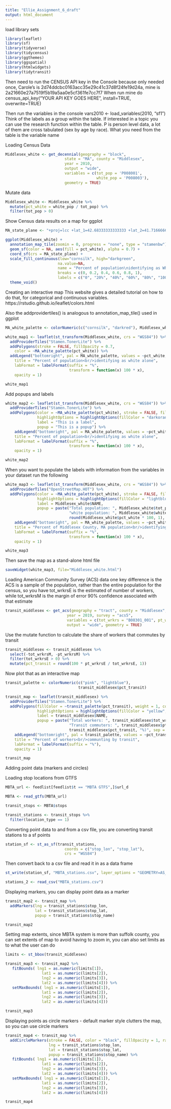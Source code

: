 ```yaml
---
title: "Ellie_Assignment_6_draft"
output: html_document
---
```


load library sets 
```r
library(leaflet)
library(sf)
library(tidyverse)
library(tidycensus)
library(ggthemes)
library(ggspatial)
library(htmlwidgets)
library(tidytransit)

```

Then need to run the CENSUS API key in the Console because only needed once, Carole's is 2d74ddcbc0163acc35e29c41c37d8f24fe19d24a, mine is 2a21660e27a7519f5b19a5aa0e5cf361fe7cc7f7
When run mine do census_api_key("YOUR API KEY GOES HERE", install=TRUE, overwrite=TRUE)

Then run the variables in the console vars2010 <- load_variables(2010, "sf1")
Think of the labels as a group within the table. If interested in a topic you can use the research function within the table. P is person level data, a lot of them are cross tabulated (sex by age by race). What you need from the table is the variable name

Loading Census Data
```r
Middlesex_white <- get_decennial(geography = "block",
                          state = "MA", county = "Middlesex",
                          year = 2010,
                          output = "wide",
                          variables = c(tot_pop = 'P008001',
                                        white_pop = 'P008003'),
                          geometry = TRUE)

```

Mutate data 

```r
Middlesex_white <- Middlesex_white %>%
  mutate(pct_white = white_pop / tot_pop) %>%
  filter(tot_pop > 0)

```


Show Census data results on a map for ggplot

```r
MA_state_plane <- "+proj=lcc +lat_1=42.68333333333333 +lat_2=41.71666666666667 +lat_0=41 +lon_0=-71.5 +x_0=200000.0001016002 +y_0=750000 +ellps=GRS80 +datum=NAD83 +to_meter=0.3048006096012192 +no_defs"
```

```r
ggplot(Middlesex_white) +
  annotation_map_tile(zoomin = 0, progress = "none", type = "stamenbw") +
  geom_sf(color = NA, aes(fill = pct_white), alpha = 0.7) +
  coord_sf(crs = MA_state_plane) +
  scale_fill_continuous(low="cornsilk", high="darkgreen", 
                       na.value=NA,
                       name = "Percent of population\nidentifying as White alone",
                       breaks = c(0, 0.2, 0.4, 0.6, 0.8, 1),
                       labels = c("0", "20%", "40%", "60%", "80%", "100%")) +
  theme_void() 

```

Creating an interactive map
This website gives a detailed tutorial on how to do that, for categorical and continuous variables. https://rstudio.github.io/leaflet/colors.html

Also the addprovidertiles() is analogous to annotation_map_tile() used in ggplot

```r
MA_white_palette <- colorNumeric(c("cornsilk", "darkred"), Middlesex_white$pct_white)

white_map1 <- leaflet(st_transform(Middlesex_white, crs = "WGS84")) %>%
  addProviderTiles("Stamen.TonerLite") %>%
  addPolygons(stroke = FALSE, fillOpacity = 0.7,
    color = ~MA_white_palette(pct_white)) %>%
  addLegend("bottomright", pal = MA_white_palette, values = ~pct_white,
    title = "Percent of population<br/>identifying as white alone",
    labFormat = labelFormat(suffix = "%",
                            transform = function(x) 100 * x),
    opacity = 1)

white_map1
```



Add popups and labels
```r
white_map2 <- leaflet(st_transform(Middlesex_white, crs = "WGS84")) %>%
  addProviderTiles("Stamen.TonerLite") %>%
  addPolygons(color = ~MA_white_palette(pct_white), stroke = FALSE, fillOpacity = 0.7,
              highlightOptions = highlightOptions(fillColor = "darkorange", fillOpacity = 0.9),
              label = "This is a label",
              popup = "This is a popup") %>%
    addLegend("bottomright", pal = MA_white_palette, values = ~pct_white,
    title = "Percent of population<br/>identifying as white alone",
    labFormat = labelFormat(suffix = "%",
                            transform = function(x) 100 * x),
    opacity = 1)

white_map2
```

When you want to populate the labels with information from the variables in your dataset run the following

```r
white_map3 <- leaflet(st_transform(Middlesex_white, crs = "WGS84")) %>%
  addProviderTiles("OpenStreetMap.HOT") %>%
  addPolygons(color = ~MA_white_palette(pct_white), stroke = FALSE, fillOpacity = 0.7,
              highlightOptions = highlightOptions(fillColor = "lightblue", fillOpacity = 0.9),
              label = Middlesex_white$NAME,
              popup = paste("Total population: ", Middlesex_white$tot_pop, "<br/>",
                            "white population: ", Middlesex_white$white_pop, " (", 
                            round(Middlesex_white$pct_white * 100, 1), "%)", sep = "")) %>%
    addLegend("bottomright", pal = MA_white_palette, values = ~pct_white,
    title = "Percent of Middlesex County, MA population<br/>identifying as white alone",
    labFormat = labelFormat(suffix = "%",
                            transform = function(x) 100 * x),
    opacity = 1)

white_map3
```

Then save the map as a stand-alone html file
```r

saveWidget(white_map3, file="Middlesex_white.html")

```


Loading American Community Survey (ACS) data
one key difference is the ACS is a sample of the population, rather than the entire population for the census, so you have tot_wrkrsE is the estimated of number of workers, while tot_wrkrsM is the margin of error 90% confidence associated with that estimate

```r
transit_middlesex <- get_acs(geography = "tract", county = "Middlesex", state = "MA", 
                           year = 2019, survey = "acs5",
                           variables = c(tot_wrkrs = "B08301_001", pt_wrkrs = "B08301_010"),
                           output = "wide", geometry = TRUE) 
```


Use the mutate function to calculate the share of workers that commutes by transit 
```r

transit_middlesex <- transit_middlesex %>%
  select(-tot_wrkrsM, -pt_wrkrsM) %>%
  filter(tot_wrkrsE > 0) %>%
  mutate(pct_transit = round(100 * pt_wrkrsE / tot_wrkrsE, 1))

```

Now plot that as an interactive map

```r
transit_palette <- colorNumeric(c("pink", "lightblue"),
                                transit_middlesex$pct_transit)

transit_map <- leaflet(transit_middlesex) %>%
  addProviderTiles("Stamen.TonerLite") %>%
  addPolygons(fillColor = ~transit_palette(pct_transit), weight = 1, color = "gray", fillOpacity = 0.7,
              highlightOptions = highlightOptions(fillColor = "yellow", fillOpacity = 0.9),
              label = transit_middlesex$NAME,
              popup = paste("Total workers: ", transit_middlesex$tot_wrkrsE, "<br/>",
                            "Transit commuters: ", transit_middlesex$pt_wrkrsE, " (", 
                            transit_middlesex$pct_transit, "%)", sep = "")) %>%
    addLegend("bottomright", pal = transit_palette, values = ~pct_transit,
    title = "Percent of workers<br/>communting by transit",
    labFormat = labelFormat(suffix = "%"),
    opacity = 1)

transit_map

```


Adding point data (markers and circles) 

Loading stop locations from GTFS
```r
MBTA_url <- feedlist[feedlist$t == "MBTA GTFS",]$url_d

MBTA <- read_gtfs(MBTA_url)

transit_stops <- MBTA$stops

transit_stations <- transit_stops %>%
  filter(location_type == 1)
```



Converting point data to and from a csv file, you are converting transit stations to a sf points
```r

station_sf <- st_as_sf(transit_stations, 
                          coords = c("stop_lon", "stop_lat"), 
                          crs = "WGS84")
```

Then convert back to a csv file and read it in as a data frame

```r
st_write(station_sf, "MBTA_stations.csv", layer_options = "GEOMETRY=AS_XY", append = FALSE)

stations_2 <- read_csv("MBTA_stations.csv")

```

Displaying markers, you can display point data as a marker

```r

transit_map2 <- transit_map %>%
  addMarkers(lng = transit_stations$stop_lon,
             lat = transit_stations$stop_lat,
             popup = transit_stations$stop_name)

transit_map2

```




Setting map extents, since MBTA system is more than suffolk county, you can set extents of map to avoid having to zoom in, you can also set limits as to what the user can do
```r
limits <- st_bbox(transit_middlesex)

transit_map3 <- transit_map2 %>%
   fitBounds( lng1 = as.numeric(limits[1]),
                lat1 = as.numeric(limits[2]),
                lng2 = as.numeric(limits[3]),
                lat2 = as.numeric(limits[4])) %>%
   setMaxBounds( lng1 = as.numeric(limits[1]),
                lat1 = as.numeric(limits[2]),
                lng2 = as.numeric(limits[3]),
                lat2 = as.numeric(limits[4])) 

transit_map3

```



Displaying points as circle markers - default marker style clutters the map, so you can use circle markers
```r

transit_map4 <- transit_map %>%
  addCircleMarkers(stroke = FALSE, color = "black", fillOpacity = 1, radius = 3,
                   lng = transit_stations$stop_lon,
                   lat = transit_stations$stop_lat,
                   popup = transit_stations$stop_name) %>%
   fitBounds( lng1 = as.numeric(limits[1]),
                lat1 = as.numeric(limits[2]),
                lng2 = as.numeric(limits[3]),
                lat2 = as.numeric(limits[4])) %>%
   setMaxBounds( lng1 = as.numeric(limits[1]),
                lat1 = as.numeric(limits[2]),
                lng2 = as.numeric(limits[3]),
                lat2 = as.numeric(limits[4])) 

transit_map4

```


